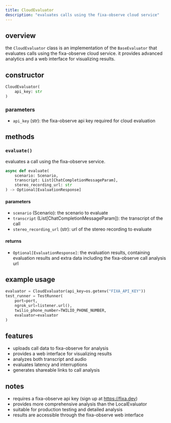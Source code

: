 ```yaml
---
title: CloudEvaluator
description: "evaluates calls using the fixa-observe cloud service"
---
```


## overview

the `CloudEvaluator` class is an implementation of the `BaseEvaluator` that evaluates calls using the fixa-observe cloud service. it provides advanced analytics and a web interface for visualizing results.

## constructor

```python
CloudEvaluator(
    api_key: str
)
```

### parameters

- `api_key` (str): the fixa-observe api key required for cloud evaluation

## methods

### `evaluate()`

evaluates a call using the fixa-observe service.

```python
async def evaluate(
    scenario: Scenario,
    transcript: List[ChatCompletionMessageParam],
    stereo_recording_url: str
) -> Optional[EvaluationResponse]
```

#### parameters

- `scenario` (Scenario): the scenario to evaluate
- `transcript` (List[ChatCompletionMessageParam]): the transcript of the call
- `stereo_recording_url` (str): url of the stereo recording to evaluate

#### returns

- `Optional[EvaluationResponse]`: the evaluation results, containing evaluation results and extra data including the fixa-observe call analysis url

## example usage

```python
evaluator = CloudEvaluator(api_key=os.getenv("FIXA_API_KEY"))
test_runner = TestRunner(
    port=port,
    ngrok_url=listener.url(),
    twilio_phone_number=TWILIO_PHONE_NUMBER,
    evaluator=evaluator
)
```

## features

- uploads call data to fixa-observe for analysis
- provides a web interface for visualizing results
- analyzes both transcript and audio
- evaluates latency and interruptions
- generates shareable links to call analysis

## notes

- requires a fixa-observe api key (sign up at https://fixa.dev)
- provides more comprehensive analysis than the LocalEvaluator
- suitable for production testing and detailed analysis
- results are accessible through the fixa-observe web interface

